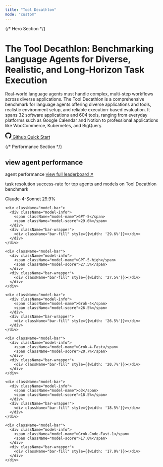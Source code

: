 ```yaml
---
title: "Tool Decathlon"
mode: "custom"
---
```


<div className="homepage-container">

{/* Hero Section */}
<div className="hero-section">
  <div className="hero-content">
    <h1 className="hero-title">The Tool Decathlon: Benchmarking Language Agents for Diverse, Realistic, and Long-Horizon Task Execution</h1>
    <p className="hero-description">
      Real-world language agents must handle complex, multi-step workflows across diverse applications. 
      The Tool Decathlon is a comprehensive benchmark for language agents offering diverse applications and tools, 
      realistic environment setup, and reliable execution-based evaluation. It spans 32 software applications 
      and 604 tools, ranging from everyday platforms such as Google Calendar and Notion to professional applications 
      like WooCommerce, Kubernetes, and BigQuery.
    </p>
    <div className="hero-actions">
      <a href="https://github.com" className="btn-github">
        <svg width="20" height="20" viewBox="0 0 24 24" fill="currentColor">
          <path d="M12 0c-6.626 0-12 5.373-12 12 0 5.302 3.438 9.8 8.207 11.387.599.111.793-.261.793-.577v-2.234c-3.338.726-4.033-1.416-4.033-1.416-.546-1.387-1.333-1.756-1.333-1.756-1.089-.745.083-.729.083-.729 1.205.084 1.839 1.237 1.839 1.237 1.07 1.834 2.807 1.304 3.492.997.107-.775.418-1.305.762-1.604-2.665-.305-5.467-1.334-5.467-5.931 0-1.311.469-2.381 1.236-3.221-.124-.303-.535-1.524.117-3.176 0 0 1.008-.322 3.301 1.23.957-.266 1.983-.399 3.003-.404 1.02.005 2.047.138 3.006.404 2.291-1.552 3.297-1.23 3.297-1.23.653 1.653.242 2.874.118 3.176.77.84 1.235 1.911 1.235 3.221 0 4.609-2.807 5.624-5.479 5.921.43.372.823 1.102.823 2.222v3.293c0 .319.192.694.801.576 4.765-1.589 8.199-6.086 8.199-11.386 0-6.627-5.373-12-12-12z"/>
        </svg>
        Github
      </a>
      <a href="/docs/env" className="btn-contribute">Quick Start</a>
    </div>
  </div>
</div>

{/* Performance Section */}
<div className="performance-section">
  <div className="performance-header">
    <h2 className="performance-title">view agent performance</h2>
    <div className="performance-subtitle">
      <span className="performance-label">agent performance</span>
      <a href="/docs/leaderboard" className="view-full-link">view full leaderboard ↗</a>
    </div>
    <p className="performance-description">
      task resolution success-rate for top agents and models on Tool Decathlon benchmark
    </p>
  </div>
  
  <div className="chart-container">
    <div className="model-bar">
      <div className="model-info">
        <span className="model-name">Claude-4-Sonnet</span>
        <span className="model-score">29.9%</span>
      </div>
      <div className="bar-wrapper">
        <div className="bar-fill" style={{width: '29.9%'}}></div>
      </div>
    </div>
    
    <div className="model-bar">
      <div className="model-info">
        <span className="model-name">GPT-5</span>
        <span className="model-score">29.6%</span>
      </div>
      <div className="bar-wrapper">
        <div className="bar-fill" style={{width: '29.6%'}}></div>
      </div>
    </div>
    
    <div className="model-bar">
      <div className="model-info">
        <span className="model-name">GPT-5-high</span>
        <span className="model-score">27.5%</span>
      </div>
      <div className="bar-wrapper">
        <div className="bar-fill" style={{width: '27.5%'}}></div>
      </div>
    </div>
    
    <div className="model-bar">
      <div className="model-info">
        <span className="model-name">Grok-4</span>
        <span className="model-score">26.5%</span>
      </div>
      <div className="bar-wrapper">
        <div className="bar-fill" style={{width: '26.5%'}}></div>
      </div>
    </div>
    
    <div className="model-bar">
      <div className="model-info">
        <span className="model-name">Grok-4-Fast</span>
        <span className="model-score">20.7%</span>
      </div>
      <div className="bar-wrapper">
        <div className="bar-fill" style={{width: '20.7%'}}></div>
      </div>
    </div>
    
    <div className="model-bar">
      <div className="model-info">
        <span className="model-name">o3</span>
        <span className="model-score">18.5%</span>
      </div>
      <div className="bar-wrapper">
        <div className="bar-fill" style={{width: '18.5%'}}></div>
      </div>
    </div>
    
    <div className="model-bar">
      <div className="model-info">
        <span className="model-name">Grok-Code-Fast-1</span>
        <span className="model-score">17.0%</span>
      </div>
      <div className="bar-wrapper">
        <div className="bar-fill" style={{width: '17.0%'}}></div>
      </div>
    </div>
  </div>
</div>


</div>